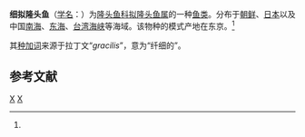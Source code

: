 {{Speciesbox 
| genus = Pseudolabrus
| species = gracilis
| authority = Steindachner, 1887<ref name='id7754'>{{cite web| url =http://www.bioinfo.cn/db05/BjdwSpecies.php?action=view&id=7754| title =细拟隆头鱼| work =《中国动物物种编目数据库》| publisher =中国科学院微生物研究所| author =中国科学院动物研究所| accessdate =2009-04-16| deadurl =yes| archiveurl =https://web.archive.org/web/20160305074257/http://www.bioinfo.cn/db05/BjdwSpecies.php?action=view&id=7754| archivedate =2016-03-05}}</ref>
}}

'''细拟隆头鱼'''（[[学名|学名]]：{{lang|la|''Pseudolabrus gracilis''}}）为[[隆头鱼科|隆头鱼科]][[拟隆头鱼属|拟隆头鱼属]]的一种[[鱼类|鱼类]]。分布于[[朝鲜|朝鲜]]、[[日本|日本]]以及中国[[南海|南海]]、[[东海|东海]]、[[台湾海峡|台湾海峡]]等海域。该物种的模式产地在东京。<ref name='id7754'/>

其[[种加词|种加词]]来源于拉丁文“''gracilis''”，意为“纤细的”。

== 参考文献 ==
{{reflist}}

{{Taxonbar}}

[[Category:拟隆头鱼属|X]]
[[Category:1887年描述的鱼类|X]]